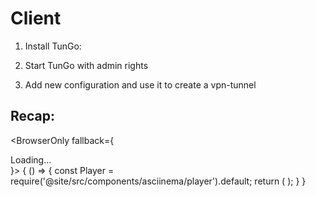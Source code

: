 
# Client
1. Install TunGo:
<Download/>

2. Start TunGo with admin rights

3. Add new configuration and use it to create a vpn-tunnel

## Recap:
<BrowserOnly fallback={<div>Loading...</div>}>
    {
        () => {
            const Player = require('@site/src/components/asciinema/player').default;
            return (
                <Player castPath="/asciinema/quickstart/client.windows.cast" rows="30" cols="60" />
            );
        }
    }
</BrowserOnly>
